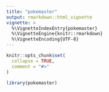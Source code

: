 ```yaml
---
title: "pokemaster"
output: rmarkdown::html_vignette
vignette: >
  %\VignetteIndexEntry{pokemaster}
  %\VignetteEngine{knitr::rmarkdown}
  %\VignetteEncoding{UTF-8}
---
```


```r
knitr::opts_chunk$set(
  collapse = TRUE,
  comment = "#>"
)
```

```r
library(pokemaster)
```
